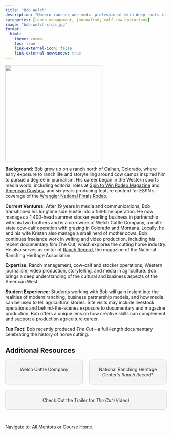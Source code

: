 ```yaml
---
title: "Bob Welch"
description: "Modern rancher and media professional with deep roots in the Western livestock industry and agricultural storytelling."
categories: [ranch management, journalism, calf-cow operations]
image: "bob-welch-crop.jpg"
format: 
  html: 
    theme: cosmo
    toc: true
    link-external-icon: false
    link-external-newwindow: true
---
```


![](bob-welch.jpg){fig-align="left" width=300}


**Background:** Bob grew up on a ranch north of Calhan, Colorado, where early exposure to ranch life and storytelling around cow camps inspired him to pursue a degree in journalism. His career began in the Western sports media world, including editorial roles at [Spin to Win Rodeo Magazine](https://teamropingjournal.com/tag/spintowinrodeo/) and [American Cowboy](https://americancowboy.com/), and six years producing feature content for ESPN’s coverage of the [Wrangler National Finals Rodeo](https://en.wikipedia.org/wiki/National_Finals_Rodeo).

**Current Ventures:** After 19 years in media and communications, Bob transitioned his longtime side hustle into a full-time operation. He now manages a 1,400-head summer stocker yearling business in partnership with his two brothers and is a co-owner of Welch Cattle Company, a multi-state cow-calf operation with grazing in Colorado and Montana. Locally, he and his wife Kristen also manage a small herd of mother cows. Bob continues freelance work in writing and video production, including his recent documentary film The Cut, which explores the cutting horse industry. He also serves as editor of [Ranch Record](https://ranchingheritage.org/support/become-a-member/publications/), the magazine of the National Ranching Heritage Association.

**Expertise:** Ranch management, cow-calf and stocker operations, Western journalism, video production, storytelling, and media in agriculture. Bob brings a deep understanding of the cultural and business aspects of the American West.

**Student Experience:** Students working with Bob will gain insight into the realities of modern ranching, business partnership models, and how media can be used to tell agricultural stories. Site visits may include livestock operations and behind-the-scenes exposure to documentary and magazine production. Bob offers a unique lens on how creative skills can complement and support a production agriculture career.

**Fun Fact:** Bob recently produced *The Cut* -- a full-length documentary celebrating the history of horse cutting.

## Additional Resources

```{=html}
<div style="display: flex; justify-content: space-between; gap: 20px; flex-wrap: wrap;">

  <a href="https://www.facebook.com/watch/?v=431336061428303" target="_blank" style="flex: 1; min-width: 200px; text-align: center; padding: 20px; background: #f4f4f4; border: 1px solid #ccc; text-decoration: none; color: #333; border-radius: 8px;">
    Welch Cattle Company
  </a>

  <a href="https://ranchingheritage.org/support/become-a-member/publications/" target="_blank" style="flex: 1; min-width: 200px; text-align: center; padding: 20px; background: #f4f4f4; border: 1px solid #ccc; text-decoration: none; color: #333; border-radius: 8px;">
    National Ranching Heritage Center's <i>Ranch Record</i>*
  </a>

  <a href="https://cuttinghorsedoc.squarespace.com/" target="_blank" style="flex: 1; min-width: 200px; text-align: center; padding: 20px; background: #f4f4f4; border: 1px solid #ccc; text-decoration: none; color: #333; border-radius: 8px;">
    Check Out the Trailer for <i>The Cut</i> (Video)
  </a>

</div>
```

<br>

::: footer
Navigate to: All [Mentors](../mentors.qmd) or Course [Home](https://laurenchenarides.github.io/csu-arec-224/).
:::
